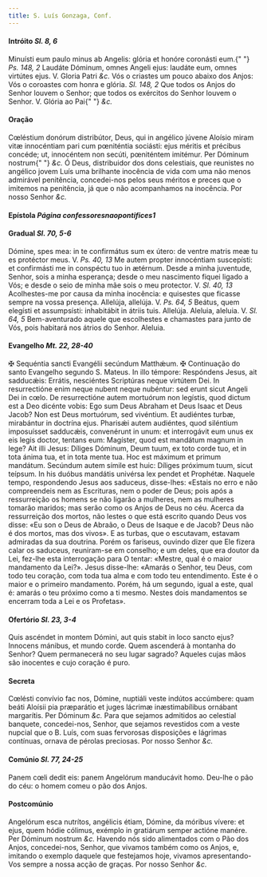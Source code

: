 ```yaml
---
title: S. Luís Gonzaga, Conf.
---
```


<h4 class="text-center">
  Intróito <em>Sl. 8, 6</em>
</h4>
<div class="grid grid-cols-2 gap-5">
  <span class="text-justify">
    Minuísti eum paulo minus ab Angelis: glória et honóre coronásti eum.{" "}
    <em>Ps. 148, 2</em> Laudáte Dóminum, omnes Angeli ejus: laudáte eum, omnes
    virtútes ejus. V. Gloria Patri <em>&c.</em>
  </span>
  <span class="text-justify">
    Vós o criastes um pouco abaixo dos Anjos: Vós o coroastes com honra e
    glória. <em>Sl. 148, 2</em> Que todos os Anjos do Senhor louvem o Senhor;
    que todos os exércitos do Senhor louvem o Senhor. V. Glória ao Pai{" "}
    <em>&c.</em>
  </span>
</div>

<h4 class="text-center">Oração</h4>
<div class="grid grid-cols-2 gap-5">
  <span class="text-justify">
    Cœléstium donórum distribútor, Deus, qui in angélico júvene Aloísio miram
    vitæ innocéntiam pari cum pœniténtia sociásti: ejus méritis et précibus
    concéde; ut, innocéntem non secúti, pœniténtem imitémur. Per Dóminum nostrum{" "}
    <em>&c.</em>
  </span>
  <span class="text-justify">
    Ó Deus, distribuidor dos dons celestiais, que reunistes no angélico jovem
    Luís uma brilhante inocência de vida com uma não menos admirável penitência,
    concedei-nos pelos seus méritos e preces que o imitemos na penitência, já
    que o não acompanhamos na inocência. Por nosso Senhor <em>&c.</em>
  </span>
</div>

<h4 class="text-center">
  Epístola <em>Página confessoresnaopontifices1</em>
</h4>

<h4 class="text-center">
  Gradual <em>Sl. 70, 5-6</em>
</h4>
<div class="grid grid-cols-2 gap-5">
  <span class="text-justify">
    Dómine, spes mea: in te confirmátus sum ex útero: de ventre matris meæ tu es
    protéctor meus. V. <em>Ps. 40, 13</em> Me autem propter innocéntiam
    suscepísti: et confirmásti me in conspéctu tuo in ætérnum.
  </span>
  <span class="text-justify">
    Desde a minha juventude, Senhor, sois a minha esperança; desde o meu
    nascimento fiquei ligado a Vós; e desde o seio de minha mãe sois o meu
    protector. V. <em>Sl. 40, 13</em> Acolhestes-me por causa da minha
    inocência: e quisestes que ficasse sempre na vossa presença.
  </span>
  <span class="text-justify">
    Allelúja, allelúja. V. <em>Ps. 64, 5</em> Beátus, quem elegísti et
    assumpsísti: inhabitábit in átriis tuis. Allelúja.
  </span>
  <span class="text-justify">
    Aleluia, aleluia. V. <em>Sl. 64, 5</em> Bem-aventurado aquele que
    escolhestes e chamastes para junto de Vós, pois habitará nos átrios do
    Senhor. Aleluia.
  </span>
</div>

<h4 class="text-center">
  Evangelho <em>Mt. 22, 28-40</em>
</h4>
<div class="grid grid-cols-2 gap-5">
  <span class="text-justify">
    <span class="text-red-500">&#10016;</span> Sequéntia sancti Evangélii
    secúndum Matthǽum.
  </span>
  <span class="text-justify">
    <span class="text-red-500">&#10016;</span> Continuação do santo Evangelho
    segundo S. Mateus.
  </span>
  <span class="text-justify">
    In illo témpore: Respóndens Jesus, ait sadducǽis: Errátis, nesciéntes
    Scriptúras neque virtútem Dei. In resurrectióne enim neque nubent neque
    nubéntur: sed erunt sicut Angeli Dei in cœlo. De resurrectióne autem
    mortuórum non legístis, quod dictum est a Deo dicénte vobis: Ego sum Deus
    Abraham et Deus Isaac et Deus Jacob? Non est Deus mortuórum, sed vivéntium.
    Et audiéntes turbæ, mirabántur in doctrína ejus. Pharisǽi autem audiéntes,
    quod siléntium imposuísset sadducǽis, convenérunt in unum: et interrogávit
    eum unus ex eis legis doctor, tentans eum: Magíster, quod est mandátum
    magnum in lege? Ait illi Jesus: Díliges Dóminum, Deum tuum, ex toto corde
    tuo, et in tota ánima tua, et in tota mente tua. Hoc est máximum et primum
    mandátum. Secúndum autem símile est huic: Díliges próximum tuum, sicut
    teípsum. In his duóbus mandátis univérsa lex pendet et Prophétæ.
  </span>
  <span class="text-justify">
    Naquele tempo, respondendo Jesus aos saduceus, disse-lhes: «Estais no erro e
    não compreendeis nem as Escrituras, nem o poder de Deus; pois após a
    ressurreição os homens se não ligarão a mulheres, nem as mulheres tomarão
    maridos; mas serão como os Anjos de Deus no céu. Acerca da ressurreição dos
    mortos, não lestes o que está escrito quando Deus vos disse: «Eu son o Deus
    de Abraão, o Deus de Isaque e de Jacob? Deus não é dos mortos, mas dos
    vivos». E as turbas, que o escutavam, estavam admiradas da sua doutrina.
    Porém os fariseus, ouvindo dizer que Ele fizera calar os saduceus,
    reuniram-se em conselho; e um deles, que era doutor da Lei, fez-lhe esta
    interrogação para O tentar: «Mestre, qual é o maior mandamento da Lei?».
    Jesus disse-lhe: «Amarás o Senhor, teu Deus, com todo teu coração, com toda
    tua alma e com todo teu entendimento. Este é o maior e o primeiro
    mandamento. Porém, há um segundo, igual a este, qual é: amarás o teu próximo
    como a ti mesmo. Nestes dois mandamentos se encerram toda a Lei e os
    Profetas».
  </span>
</div>

<h4 class="text-center">
  Ofertório <em>Sl. 23, 3-4</em>
</h4>
<div class="grid grid-cols-2 gap-5">
  <span class="text-justify">
    Quis ascéndet in montem Dómini, aut quis stabit in loco sancto ejus?
    Innocens mánibus, et mundo corde.
  </span>
  <span class="text-justify">
    Quem ascenderá à montanha do Senhor? Quem permanecerá no seu lugar sagrado?
    Aqueles cujas mãos são inocentes e cujo coração é puro.
  </span>
</div>

<h4 class="text-center">Secreta</h4>
<div class="grid grid-cols-2 gap-5">
  <span class="text-justify">
    Cœlésti convívio fac nos, Dómine, nuptiáli veste indútos accúmbere: quam
    beáti Aloísii pia præparátio et juges lácrimæ inæstimabílibus ornábant
    margarítis. Per Dóminum <em>&c.</em>
  </span>
  <span class="text-justify">
    Para que sejamos admitidos ao celestial banquete, concedei-nos, Senhor, que
    sejamos revestidos com a veste nupcial que o B. Luís, com suas fervorosas
    disposições e lágrimas contínuas, ornava de pérolas preciosas. Por nosso
    Senhor <em>&c.</em>
  </span>
</div>

<h4 class="text-center">
  Comúnio <em>Sl. 77, 24-25</em>
</h4>
<div class="grid grid-cols-2 gap-5">
  <span class="text-justify">
    Panem cœli dedit eis: panem Angelórum manducávit homo.
  </span>
  <span class="text-justify">
    Deu-lhe o pão do céu: o homem comeu o pão dos Anjos.
  </span>
</div>

<h4 class="text-center">Postcomúnio</h4>
<div class="grid grid-cols-2 gap-5">
  <span class="text-justify">
    Angelórum esca nutrítos, angélicis étiam, Dómine, da móribus vívere: et
    ejus, quem hódie cólimus, exémplo in gratiárum semper actióne manére. Per
    Dóminum nostrum <em>&c.</em>
  </span>
  <span class="text-justify">
    Havendo nós sido alimentados com o Pão dos Anjos, concedei-nos, Senhor, que
    vivamos também como os Anjos, e, imitando o exemplo daquele que festejamos
    hoje, vivamos apresentando-Vos sempre a nossa acção de graças. Por nosso
    Senhor <em>&c.</em>
  </span>
</div>
